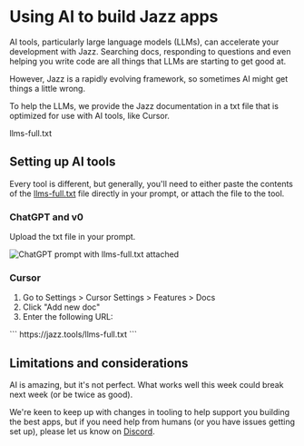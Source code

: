 
# Using AI to build Jazz apps

AI tools, particularly large language models (LLMs), can accelerate your development with Jazz. Searching docs, responding to questions and even helping you write code are all things that LLMs are starting to get good at.

However, Jazz is a rapidly evolving framework, so sometimes AI might get things a little wrong.

To help the LLMs, we provide the Jazz documentation in a txt file that is optimized for use with AI tools, like Cursor.

<FileDownloadLink href="/llms-full.txt">llms-full.txt</FileDownloadLink>

## Setting up AI tools

Every tool is different, but generally, you'll need to either paste the contents of the [llms-full.txt](https://jazz.tools/llms-full.txt) file directly in your prompt, or attach the file to the tool.

### ChatGPT and v0

Upload the txt file in your prompt.

![ChatGPT prompt with llms-full.txt attached](/chatgpt-with-llms-full-txt.jpg)

### Cursor

1. Go to Settings > Cursor Settings > Features > Docs
2. Click "Add new doc"
3. Enter the following URL:

<CodeGroup>
```
https://jazz.tools/llms-full.txt
```
</CodeGroup>

## Limitations and considerations

AI is amazing, but it's not perfect. What works well this week could break next week (or be twice as good).

We're keen to keep up with changes in tooling to help support you building the best apps, but if you need help from humans (or you have issues getting set up), please let us know on [Discord](https://discord.gg/utDMjHYg42).
